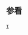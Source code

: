 {{Documentation subpage}}
<!-- PLEASE ADD CATEGORIES AND INTERWIKIS AT THE BOTTOM OF THIS PAGE -->
{{collapsible option}}

== 参看 ==
{{宇宙導航}}

<includeonly>
<!-- CATEGORIES AND INTERWIKIS HERE, THANKS -->
[[Category:太陽系模板|{{PAGENAME}}]]
[[Category:木星|τ]]
</includeonly>